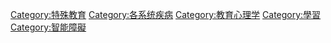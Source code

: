 {{Commonscat|Learning disabilities}}

[[Category:特殊教育|Category:特殊教育]]
[[Category:各系统疾病|Category:各系统疾病]]
[[Category:教育心理学|Category:教育心理学]]
[[Category:學習|Category:學習]]
[[Category:智能障礙|Category:智能障礙]]